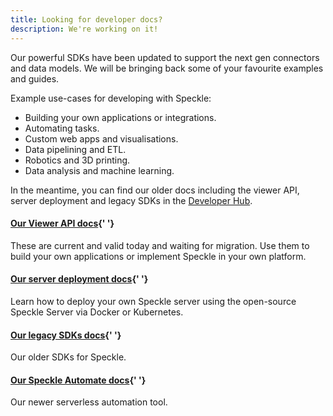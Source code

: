 ```yaml
---
title: Looking for developer docs?
description: We're working on it!
---
```


Our powerful SDKs have been updated to support the next gen connectors and
data models. We will be bringing back some of your favourite examples and guides.

Example use-cases for developing with Speckle:

- Building your own applications or integrations.
- Automating tasks.
- Custom web apps and visualisations.
- Data pipelining and ETL.
- Robotics and 3D printing.
- Data analysis and machine learning.

In the meantime, you can find our older docs including the viewer API, server deployment and legacy SDKs in the [Developer Hub](https://speckle.guide/dev/).


<h4>
  <a href="https://speckle.guide/viewer">Our Viewer API docs</a>{' '}
  <Tag tag="Current" />
</h4>

These are current and valid today and waiting for migration. Use them to build your own applications or implement Speckle in your own platform.

<h4>
  <a href="https://speckle.guide/server">Our server deployment docs</a>{' '}
  <Tag tag="Current" />
</h4>
Learn how to deploy your own Speckle server using the open-source Speckle Server
via Docker or Kubernetes.

<h4>
  <a href="https://speckle.guide/dev/legacy">Our legacy SDKs docs</a>{' '}
  <Tag tag="Legacy" />
</h4>

Our older SDKs for Speckle.

<h4>
  <a href="https://speckle.guide/automate">Our Speckle Automate docs</a>{' '}
  <Tag tag="Legacy" />
</h4>
Our newer serverless automation tool.
